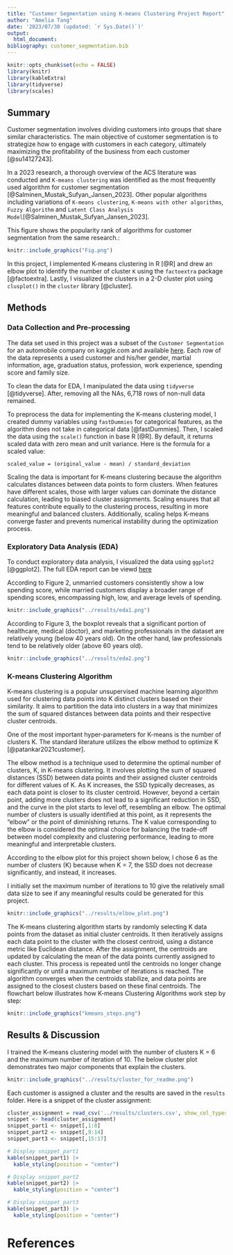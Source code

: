 ```yaml
---
title: "Customer Segmentation using K-means Clustering Project Report"
author: "Amelia Tang"
date: '2023/07/30 (updated: `r Sys.Date()`)'
output:
  html_document:
bibliography: customer_segmentation.bib
---
```


```r
knitr::opts_chunk$set(echo = FALSE)
library(knitr)
library(kableExtra)
library(tidyverse)
library(scales)
```

## Summary 

Customer segmentation involves dividing customers into groups that share similar characteristics. The main objective of customer segmentation is to strategize how to engage with customers in each category, ultimately maximizing the profitability of the business from each customer [@su14127243].

In a 2023 research, a thorough overview of the ACS literature was conducted and `K-means clustering` was identified as the most frequently used algorithm for customer segmentation [@Salminen_Mustak_Sufyan_Jansen_2023]. Other popular algorithms including variations of `K-means clustering`, `K-means with other algorithms`, `Fuzzy Algorithm` and `Latent Class Analysis Model`[@Salminen_Mustak_Sufyan_Jansen_2023]. 

This figure shows the popularity rank of algorithms for customer segmentation from the same research.: 
```r
knitr::include_graphics("Fig.png")
```

In this project, I implemented K-means clustering in R [@R] and drew an elbow plot to identify the number of cluster `K` using the `factoextra` package [@factoextra]. Lastly, I visualized the clusters in a 2-D cluster plot using `clusplot()` in the `cluster` library [@cluster].

## Methods

### Data Collection and Pre-processing

The data set used in this project was a subset of the `Customer Segmentation` for an automobile company on kaggle.com and available [here](https://www.kaggle.com/datasets/vetrirah/customer). Each row of the data represents a used customer and his/her gender, martial information, age, graduation status, profession, work experience, spending score and family size. 

To clean the data for EDA, I manipulated the data using `tidyverse` [@tidyverse]. After, removing all the NAs, 6,718 rows of non-null data remained.

To preprocess the data for implementing the K-means clustering model, I created dummy variables using `fastDummies` for categorical features, as the algorithm does not take in categorical data [@fastDummies]. Then, I scaled the data using the `scale()` function in base R [@R]. By default, it returns scaled data with zero mean and unit variance. Here is the formula for a scaled value:

`scaled_value = (original_value - mean) / standard_deviation`

Scaling the data is important for K-means clustering because the algorithm calculates distances between data points to form clusters. When features have different scales, those with larger values can dominate the distance calculation, leading to biased cluster assignments. Scaling ensures that all features contribute equally to the clustering process, resulting in more meaningful and balanced clusters. Additionally, scaling helps K-means converge faster and prevents numerical instability during the optimization process.

### Exploratory Data Analysis (EDA)

To conduct exploratory data analysis, I visualized the data using `ggplot2` [@ggplot2]. The full EDA report can be viewd [here](Customer_Segmentation_EDA_Report.pdf)

According to Figure 2, unmarried customers consistently show a low spending score, while married customers display a broader range of spending scores, encompassing high, low, and average levels of spending. 

```r
knitr::include_graphics("../results/eda1.png")
```

According to Figure 3, the boxplot reveals that a significant portion of healthcare, medical (doctor), and marketing professionals in the dataset are relatively young (below 40 years old). On the other hand, law professionals tend to be relatively older (above 60 years old).

```r
knitr::include_graphics("../results/eda2.png")
```

### K-means Clustering Algorithm

K-means clustering is a popular unsupervised machine learning algorithm used for clustering data points into K distinct clusters based on their similarity. It aims to partition the data into clusters in a way that minimizes the sum of squared distances between data points and their respective cluster centroids. 

One of the most important hyper-parameters for K-means is the number of clusters K. The standard literature utilizes the elbow method to optimize K [@patankar2021customer]. 

The elbow method is a technique used to determine the optimal number of clusters, K, in K-means clustering. It involves plotting the sum of squared distances (SSD) between data points and their assigned cluster centroids for different values of K. As K increases, the SSD typically decreases, as each data point is closer to its cluster centroid. However, beyond a certain point, adding more clusters does not lead to a significant reduction in SSD, and the curve in the plot starts to level off, resembling an elbow. The optimal number of clusters is usually identified at this point, as it represents the "elbow" or the point of diminishing returns. The K value corresponding to the elbow is considered the optimal choice for balancing the trade-off between model complexity and clustering performance, leading to more meaningful and interpretable clusters.

According to the elbow plot for this project shown below, I chose 6 as the number of clusters (K) because when K = 7, the SSD does not decrease significantly, and instead, it increases. 

I initially set the maximum number of iterations to 10 give the relatively small data size to see if any meaningful results could be generated for this project.

```r
knitr::include_graphics("../results/elbow_plot.png")
```

The K-means clustering algorithm starts by randomly selecting K data points from the dataset as initial cluster centroids. It then iteratively assigns each data point to the cluster with the closest centroid, using a distance metric like Euclidean distance. After the assignment, the centroids are updated by calculating the mean of the data points currently assigned to each cluster. This process is repeated until the centroids no longer change significantly or until a maximum number of iterations is reached. The algorithm converges when the centroids stabilize, and data points are assigned to the closest clusters based on these final centroids. The flowchart below illustrates how K-means Clustering Algorithms work step by step: 
```r
knitr::include_graphics("kmeans_steps.png")
```

## Results & Discussion

I trained the K-means clustering model with the number of clusters K = 6 and the maximum number of iteration of 10. The below cluster plot demonstrates two major components that explain the clusters.

```r
knitr::include_graphics("../results/cluster_for_readme.png")
```

Each customer is assigned a cluster and the results are saved in the `results` folder.  Here is a snippet of the cluster assignment: 

```r
cluster_assignment = read_csv('../results/clusters.csv', show_col_types = FALSE)
snippet <- head(cluster_assignment)
snippet_part1 <- snippet[,1:8]
snippet_part2 <- snippet[,9:14]
snippet_part3 <- snippet[,15:17]

# Display snippet_part1
kable(snippet_part1) |> 
  kable_styling(position = "center")

# Display snippet_part2
kable(snippet_part2) |> 
  kable_styling(position = "center")

# Display snippet_part3
kable(snippet_part3) |> 
  kable_styling(position = "center")
```
# References
